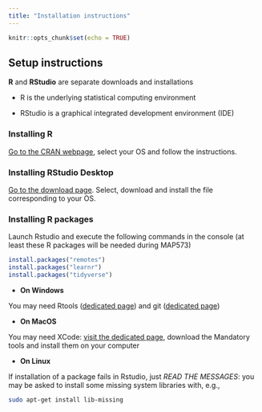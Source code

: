 ```yaml
---
title: "Installation instructions"
---
```


```r
knitr::opts_chunk$set(echo = TRUE)
```

## Setup instructions {.allowframebreaks}

**R** and **RStudio** are separate downloads and installations

- R is the underlying statistical computing environment

- RStudio is a graphical integrated development environment (IDE)

### Installing R

[Go to the CRAN webpage](https://cran.r-project.org/), select your OS and follow the instructions.

### Installing RStudio Desktop

[Go to the download page](https://rstudio.com/products/rstudio/download/#download). Select, download and install the file corresponding to your OS.

### Installing R packages

Launch Rstudio and execute the following commands in the console (at least these R packages will be needed during MAP573)

```r
install.packages("remotes")
install.packages("learnr")
install.packages("tidyverse")
```

- **On Windows**

You may need Rtools ([dedicated page](https://cran.r-project.org/bin/windows/Rtools/)) and git ([dedicated page](https://git-scm.com/download/win))

- **On MacOS**

You may need XCode: [visit the dedicated page](https://mac.r-project.org/tools/), download the Mandatory tools and install them on your computer

- **On Linux**

If installation of a package fails in Rstudio, just _READ THE MESSAGES_: you may be asked to install some missing system libraries with, e.g.,

```bash
sudo apt-get install lib-missing
```
